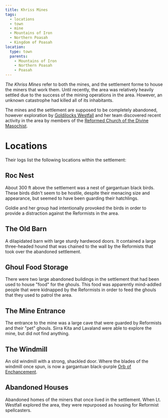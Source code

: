 ```yaml
---
title: Khriss Mines
tags:
  - locations
  - town
  - mine
  - Mountains of Iron
  - Northern Poasah
  - Kingdom of Poasah
location:
  type: town
  parents:
    - Mountains of Iron
    - Northern Poasah
    - Poasah
---
```


*The Khriss Mines* refer to both the mines, and the settlement forme to house
the miners that work them. Until recently, the area was relatively heavily
settled due to the success of the mining operations in the area. However, an
unknown catastrophe had killed all of its inhabitants.

The mines and the settlement are supposed to be completely abandoned, however
exploration by [Goldilocks Westfall](/world/characters/goldilocks-westfall/) and
her team discovered recent activity in the area by members of the
[Reformed Church of the Divine Masochist](/world/organizations/reformed-church-of-the-divine-masochist/).

# Locations

Their logs list the following locations within the settlement:

## Roc Nest

About 300 ft above the settlement was a nest of gargantuan black birds. These
birds didn't seem to be hostile, despite their menacing size and appearance, but
seemed to have been guarding their hatchlings.

Goldie and her group had intentionally provoked the birds in order to provide a
distraction against the Reformists in the area.

## The Old Barn

A dilapidated barn with large sturdy hardwood doors. It contained a large
three-headed hound that was chained to the wall by the Reformists that took over
the abandoned settlement.

## Ghoul Food Storage

There were two large abandoned buildings in the settlement that had been used to
house "food" for the ghouls. This food was apparently mind-addled people that
were kidnapped by the Reformists in order to feed the ghouls that they used to
patrol the area.

## The Mine Entrance

The entrance to the mine was a large cave that were guarded by Reformists and
their "pet" ghouls. Sirra Kita and Lavaland were able to explore the mine, but
did not find anything.

## The Windmill

An old windmill with a strong, shackled door. Where the blades of the windmill
once spun, is now a gargantuan black-purple
[Orb of Enchancement](/world/misc/orbs-of-power/orb-of-endowment/).

## Abandoned Houses

Abandoned homes of the miners that once lived in the settlement. When Lt.
Westfall explored the area, they were repurposed as housing for Reformist
spellcasters.
